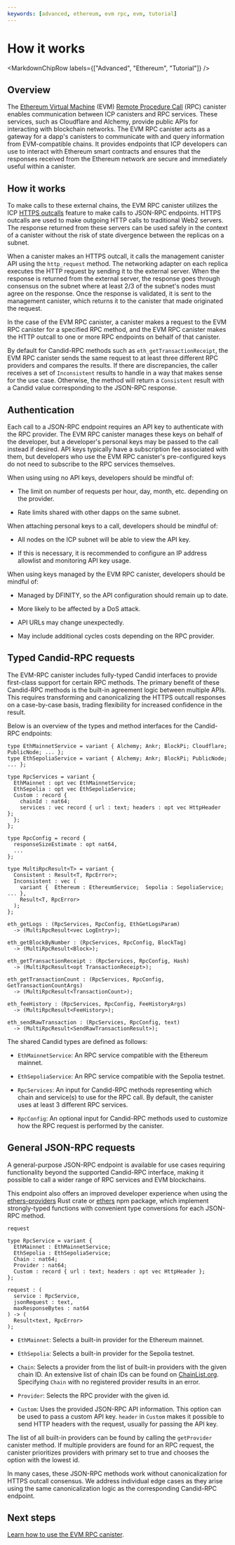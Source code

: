 ```yaml
---
keywords: [advanced, ethereum, evm rpc, evm, tutorial]
---
```



# How it works

<MarkdownChipRow labels={["Advanced", "Ethereum", "Tutorial"]} />

## Overview

The [Ethereum Virtual Machine](https://ethereum.org/en/developers/docs/evm/) (EVM) [Remote Procedure Call](https://ethereum.org/en/developers/docs/apis/json-rpc/) (RPC) canister enables communication between ICP canisters and RPC services. These services, such as Cloudflare and Alchemy, provide public APIs for interacting with blockchain networks. The EVM RPC canister acts as a gateway for a dapp's canisters to communicate with and query information from EVM-compatible chains. It provides endpoints that ICP developers can use to interact with Ethereum smart contracts and ensures that the responses received from the Ethereum network are secure and immediately useful within a canister.

## How it works

To make calls to these external chains, the EVM RPC canister utilizes the ICP [HTTPS outcalls](/docs/current/references/https-outcalls-how-it-works) feature to make calls to JSON-RPC endpoints. HTTPS outcalls are used to make outgoing HTTP calls to traditional Web2 servers. The response returned from these servers can be used safely in the context of a canister without the risk of state divergence between the replicas on a subnet.

When a canister makes an HTTPS outcall, it calls the management canister API using the `http_request` method. The networking adapter on each replica executes the HTTP request by sending it to the external server. When the response is returned from the external server, the response goes through consensus on the subnet where at least 2/3 of the subnet's nodes must agree on the response. Once the response is validated, it is sent to the management canister, which returns it to the canister that made originated the request.

In the case of the EVM RPC canister, a canister makes a request to the EVM RPC canister for a specified RPC method, and the EVM RPC canister makes the HTTP outcall to one or more RPC endpoints on behalf of that canister.

By default for Candid-RPC methods such as `eth_getTransactionReceipt`, the EVM RPC canister sends the same request to at least three different RPC providers and compares the results. If there are discrepancies, the caller receives a set of `Inconsistent` results to handle in a way that makes sense for the use case. Otherwise, the method will return a `Consistent` result with a Candid value corresponding to the JSON-RPC response.

## Authentication

Each call to a JSON-RPC endpoint requires an API key to authenticate with the RPC provider. The EVM RPC canister manages these keys on behalf of the developer, but a developer's personal keys may be passed to the call instead if desired. API keys typically have a subscription fee associated with them, but developers who use the EVM RPC canister's pre-configured keys do not need to subscribe to the RPC services themselves.

When using using no API keys, developers should be mindful of:

- The limit on number of requests per hour, day, month, etc. depending on the provider.

- Rate limits shared with other dapps on the same subnet.

When attaching personal keys to a call, developers should be mindful of:

- All nodes on the ICP subnet will be able to view the API key.

- If this is necessary, it is recommended to configure an IP address allowlist and monitoring API key usage.

When using keys managed by the EVM RPC canister, developers should be mindful of:

- Managed by DFINITY, so the API configuration should remain up to date.

- More likely to be affected by a DoS attack.

- API URLs may change unexpectedly.

- May include additional cycles costs depending on the RPC provider.

## Typed Candid-RPC requests

The EVM-RPC canister includes fully-typed Candid interfaces to provide first-class support for certain RPC methods. The primary benefit of these Candid-RPC methods is the built-in agreement logic between multiple APIs. This requires transforming and canonicalizing the HTTPS outcall responses on a case-by-case basis, trading flexibility for increased confidence in the result.

Below is an overview of the types and method interfaces for the Candid-RPC endpoints:

```candid
type EthMainnetService = variant { Alchemy; Ankr; BlockPi; Cloudflare; PublicNode; ... };
type EthSepoliaService = variant { Alchemy; Ankr; BlockPi; PublicNode; ... };

type RpcServices = variant {
  EthMainnet : opt vec EthMainnetService;
  EthSepolia : opt vec EthSepoliaService;
  Custom : record {
    chainId : nat64;
    services : vec record { url : text; headers : opt vec HttpHeader };
  };
};

type RpcConfig = record {
  responseSizeEstimate : opt nat64,
  ...
};

type MultiRpcResult<T> = variant {
  Consistent : Result<T, RpcError>;
  Inconsistent : vec (
    variant {  Ethereum : EthereumService;  Sepolia : SepoliaService; ... },
    Result<T, RpcError>
  );
};

eth_getLogs : (RpcServices, RpcConfig, EthGetLogsParam)
  -> (MultiRpcResult<vec LogEntry>);

eth_getBlockByNumber : (RpcServices, RpcConfig, BlockTag)
  -> (MultiRpcResult<Block>);

eth_getTransactionReceipt : (RpcServices, RpcConfig, Hash)
  -> (MultiRpcResult<opt TransactionReceipt>);

eth_getTransactionCount : (RpcServices, RpcConfig, GetTransactionCountArgs)
  -> (MultiRpcResult<TransactionCount>);

eth_feeHistory : (RpcServices, RpcConfig, FeeHistoryArgs)
  -> (MultiRpcResult<FeeHistory>);

eth_sendRawTransaction : (RpcServices, RpcConfig, text)
  -> (MultiRpcResult<SendRawTransactionResult>);

```

The shared Candid types are defined as follows:

- `EthMainnetService`: An RPC service compatible with the Ethereum mainnet.

- `EthSepoliaService`: An RPC service compatible with the Sepolia testnet.

- `RpcServices`: An input for Candid-RPC methods representing which chain and service(s) to use for the RPC call. By default, the canister uses at least 3 different RPC services.

- `RpcConfig`: An optional input for Candid-RPC methods used to customize how the RPC request is performed by the canister.

## General JSON-RPC requests

A general-purpose JSON-RPC endpoint is available for use cases requiring functionality beyond the supported Candid-RPC interface, making it possible to call a wider range of RPC services and EVM blockchains.

This endpoint also offers an improved developer experience when using the [ethers-providers](https://docs.rs/ethers-providers/latest/ethers_providers/) Rust crate or [ethers](https://www.npmjs.com/package/ethers) npm package, which implement strongly-typed functions with convenient type conversions for each JSON-RPC method.

`request`

```
type RpcService = variant {
  EthMainnet : EthMainnetService;
  EthSepolia : EthSepoliaService;
  Chain : nat64;
  Provider : nat64;
  Custom : record { url : text; headers : opt vec HttpHeader };
};

request : (
  service : RpcService,
  jsonRequest : text,
  maxResponseBytes : nat64
) -> (
  Result<text, RpcError>
);
```

- `EthMainnet`: Selects a built-in provider for the Ethereum mainnet.

- `EthSepolia`: Selects a built-in provider for the Sepolia testnet.

- `Chain`: Selects a provider from the list of built-in providers with the given chain ID. An extensive list of chain IDs can be found on [ChainList.org](https://chainlist.org). Specifying `Chain` with no registered provider results in an error.

- `Provider`: Selects the RPC provider with the given id.

- `Custom`: Uses the provided JSON-RPC API information. This option can be used to pass a custom API key. `header` in `Custom` makes it possible to send HTTP headers with the request, usually for passing the API key.

The list of all built-in providers can be found by calling the `getProvider` canister method. If multiple providers are found for an RPC request, the canister prioritizes providers with primary set to true and chooses the option with the lowest id.

In many cases, these JSON-RPC methods work without canonicalization for HTTPS outcall consensus. We address individual edge cases as they arise using the same canonicalization logic as the corresponding Candid-RPC endpoint.

## Next steps

[Learn how to use the EVM RPC canister](evm-rpc-canister.mdx).
